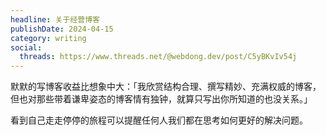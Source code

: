 ```yaml
---
headline: 关于经营博客
publishDate: 2024-04-15
category: writing
social:
  threads: https://www.threads.net/@webdong.dev/post/C5yBKvIv54j
---
```


默默的写博客收益比想象中大：「我欣赏结构合理、撰写精妙、充满权威的博客，但也对那些带着谦卑姿态的博客情有独钟，就算只写出你所知道的也没关系。」

看到自己走走停停的旅程可以提醒任何人我们都在思考如何更好的解决问题。
